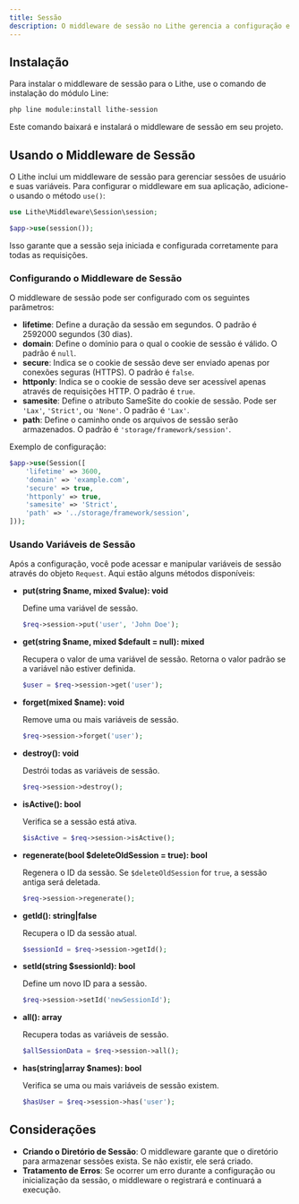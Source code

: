 ```yaml
---
title: Sessão  
description: O middleware de sessão no Lithe gerencia a configuração e o controle das sessões de usuário.  
---
```


## Instalação

Para instalar o middleware de sessão para o Lithe, use o comando de instalação do módulo Line:

```bash
php line module:install lithe-session
```

Este comando baixará e instalará o middleware de sessão em seu projeto.

## Usando o Middleware de Sessão

O Lithe inclui um middleware de sessão para gerenciar sessões de usuário e suas variáveis. Para configurar o middleware em sua aplicação, adicione-o usando o método `use()`:

```php
use Lithe\Middleware\Session\session;

$app->use(session());
```

Isso garante que a sessão seja iniciada e configurada corretamente para todas as requisições.

### Configurando o Middleware de Sessão

O middleware de sessão pode ser configurado com os seguintes parâmetros:

- **lifetime**: Define a duração da sessão em segundos. O padrão é 2592000 segundos (30 dias).
- **domain**: Define o domínio para o qual o cookie de sessão é válido. O padrão é `null`.
- **secure**: Indica se o cookie de sessão deve ser enviado apenas por conexões seguras (HTTPS). O padrão é `false`.
- **httponly**: Indica se o cookie de sessão deve ser acessível apenas através de requisições HTTP. O padrão é `true`.
- **samesite**: Define o atributo SameSite do cookie de sessão. Pode ser `'Lax'`, `'Strict'`, ou `'None'`. O padrão é `'Lax'`.
- **path**: Define o caminho onde os arquivos de sessão serão armazenados. O padrão é `'storage/framework/session'`.

Exemplo de configuração:

```php
$app->use(Session([
    'lifetime' => 3600,
    'domain' => 'example.com',
    'secure' => true,
    'httponly' => true,
    'samesite' => 'Strict',
    'path' => '../storage/framework/session',
]));
```

### Usando Variáveis de Sessão

Após a configuração, você pode acessar e manipular variáveis de sessão através do objeto `Request`. Aqui estão alguns métodos disponíveis:

- **put(string $name, mixed $value): void**

  Define uma variável de sessão.

  ```php
  $req->session->put('user', 'John Doe');
  ```

- **get(string $name, mixed $default = null): mixed**

  Recupera o valor de uma variável de sessão. Retorna o valor padrão se a variável não estiver definida.

  ```php
  $user = $req->session->get('user');
  ```

- **forget(mixed $name): void**

  Remove uma ou mais variáveis de sessão.

  ```php
  $req->session->forget('user');
  ```

- **destroy(): void**

  Destrói todas as variáveis de sessão.

  ```php
  $req->session->destroy();
  ```

- **isActive(): bool**

  Verifica se a sessão está ativa.

  ```php
  $isActive = $req->session->isActive();
  ```

- **regenerate(bool $deleteOldSession = true): bool**

  Regenera o ID da sessão. Se `$deleteOldSession` for `true`, a sessão antiga será deletada.

  ```php
  $req->session->regenerate();
  ```

- **getId(): string|false**

  Recupera o ID da sessão atual.

  ```php
  $sessionId = $req->session->getId();
  ```

- **setId(string $sessionId): bool**

  Define um novo ID para a sessão.

  ```php
  $req->session->setId('newSessionId');
  ```

- **all(): array**

  Recupera todas as variáveis de sessão.

  ```php
  $allSessionData = $req->session->all();
  ```

- **has(string|array $names): bool**

  Verifica se uma ou mais variáveis de sessão existem.

  ```php
  $hasUser = $req->session->has('user');
  ```

## Considerações

- **Criando o Diretório de Sessão**: O middleware garante que o diretório para armazenar sessões exista. Se não existir, ele será criado.
- **Tratamento de Erros**: Se ocorrer um erro durante a configuração ou inicialização da sessão, o middleware o registrará e continuará a execução.
